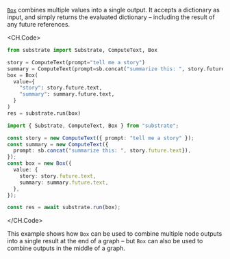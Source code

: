 
[`Box`](https://substrate.run/nodes#Box) combines multiple values into a single output. It accepts a dictionary as input, and simply returns the evaluated dictionary – including the result of any future references.

<CH.Code>

```python Python
from substrate import Substrate, ComputeText, Box

story = ComputeText(prompt="tell me a story")
summary = ComputeText(prompt=sb.concat("summarize this: ", story.future.text))
box = Box(
  value={
    "story": story.future.text,
    "summary": summary.future.text,
  }
)
res = substrate.run(box)
```

```typescript TypeScript
import { Substrate, ComputeText, Box } from "substrate";

const story = new ComputeText({ prompt: "tell me a story" });
const summary = new ComputeText({
  prompt: sb.concat("summarize this: ", story.future.text}),
});
const box = new Box({
  value: {
    story: story.future.text,
    summary: summary.future.text,
  },
});

const res = await substrate.run(box);
```

</CH.Code>

This example shows how `Box` can be used to combine multiple node outputs into a single result at the end of a graph – but `Box` can also be used to combine outputs in the middle of a graph.
